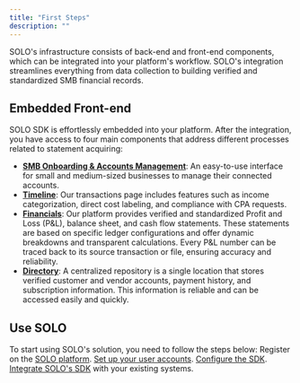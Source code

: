 ```yaml
---
title: "First Steps"
description: ""
---
```


SOLO's infrastructure consists of back-end and front-end components, which can be integrated into your platform's workflow. SOLO's integration streamlines everything from data collection to building verified and standardized SMB financial records.

## Embedded Front-end

SOLO SDK is effortlessly embedded into your platform. After the integration, you have access to four main components that address different processes related to statement acquiring:

- **[SMB Onboarding & Accounts Management](doc:connection)**: An easy-to-use interface for small and medium-sized businesses to manage their connected accounts.
- **[Timeline](doc:timeline)**: Our transactions page includes features such as income categorization, direct cost labeling, and compliance with CPA requests.
- **[Financials](doc:financials)**: Our platform provides verified and standardized Profit and Loss (P&L), balance sheet, and cash flow statements. These statements are based on specific ledger configurations and offer dynamic breakdowns and transparent calculations. Every P&L number can be traced back to its source transaction or file, ensuring accuracy and reliability.
- **[Directory](doc:directory)**: A centralized repository is a single location that stores verified customer and vendor accounts, payment history, and subscription information. This information is reliable and can be accessed easily and quickly.

## Use SOLO

To start using SOLO's solution, you need to follow the steps below:
<Steps>
  <Step>
    Register on the [SOLO platform](https://www.solo.one/).
  </Step>
  <Step>
    [Set up your user accounts](doc:create-a-solo-account).
  </Step>
  <Step>
    [Configure the SDK](doc:sdk-configuration).
  </Step>
  <Step>
    [Integrate SOLO's SDK](doc:integration) with your existing systems.
  </Step>
</Steps>